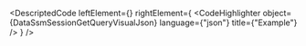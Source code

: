 
<DescriptedCode
  leftElement={<DataSsmSessionGetQueryDesc />}
  rightElement={
    <CodeHighlighter
      object={DataSsmSessionGetQueryVisualJson}
      language={"json"}
      title={"Example"}
    />
  }
/>
